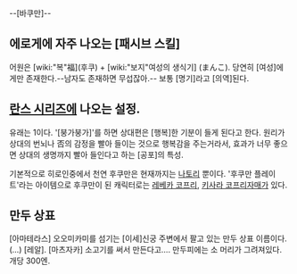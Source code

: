 --[바쿠만]--
== 에로게에 자주 나오는 [패시브 스킬] ==
어원은 [wiki:"복"福](후쿠) + [wiki:"보지"여성의 생식기] (まんこ).
당연히 [여성]에게만 존재한다.--남자도 존재하면 무섭잖아.--
보통 [명기]라고 [의역]된다.

== [[란스 시리즈]]에 나오는 설정. ==
유래는 1이다.
'[붕가붕가]'를 하면 상대편은 [행복]한 기분이 들게 된다고 한다.
원리가 상대의 번뇌나 否의 감정을 빨아 들이는 것으로 행복감을 주는거라서, 효과가 너무 좋으면 상대의 생명까지 빨아 들인다고 하는 [공포]의 특성.

기본적으로 히로인중에서 천연 후쿠만은 현재까지는 [[나토리]] 뿐이다.
'후쿠만 플레이트'라는 아이템으로 후쿠만이 된 캐릭터로는 [[레베카 코프리]], [[키사라 코프리]]자매가 있다.

== 만두 상표 ==
[아마테라스] 오오미카미를 섬기는 [이세]신궁 주변에서 팔고 있는 만두 상표 이름이다.(…) [레알].
[마츠자카] 소고기를 써서 만든다고…. 만두피에는 소 머리가 그려져있다.
개당 300엔.
